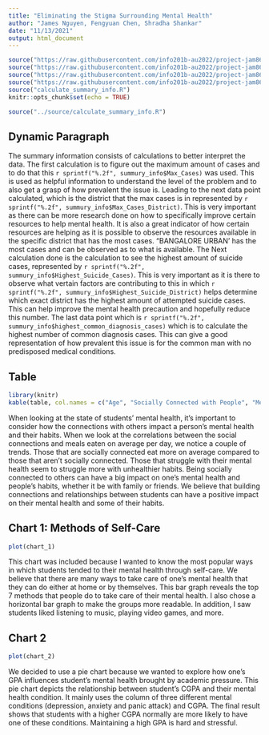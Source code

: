 ```yaml
---
title: "Eliminating the Stigma Surrounding Mental Health"
author: "James Nguyen, Fengyuan Chen, Shradha Shankar"
date: "11/13/2021"
output: html_document
---
```


```r
source("https://raw.githubusercontent.com/info201b-au2022/project-jam860/main/source/chart%201.R")
source("https://raw.githubusercontent.com/info201b-au2022/project-jam860/main/source/chart%202.R")
source("https://raw.githubusercontent.com/info201b-au2022/project-jam860/main/source/chart%203.R")
source("https://raw.githubusercontent.com/info201b-au2022/project-jam860/main/source/Aggregate%20Table%20Script.R")
source("calculate_summary_info.R")
knitr::opts_chunk$set(echo = TRUE)
```
```r
source("../source/calculate_summary_info.R")
```
## Dynamic Paragraph
The summary information consists of calculations to better interpret the data. The first calculation is to figure out the maximum amount of cases and to do that this `r sprintf("%.2f", summury_info$Max_Cases)` was used. This is used as helpful information to understand the level of the problem and to also get a grasp of how prevalent the issue is. Leading to the next data point calculated, which is the district that the max cases is in represented by `r sprintf("%.2f", summury_info$Max_Cases_District)`. This is very important as there can be more research done on how to specifically improve certain resources to help mental health. It is also a great indicator of how certain resources are helping as it is possible to observe the resources available in the specific district that has the most cases. "BANGALORE URBAN' has the most cases and can be observed as to what is available. The Next calculation done is the calculation to see the highest amount of suicide cases, represented by `r sprintf("%.2f", summury_info$Highest_Suicide_Cases)`. This is very important as it is there to observe what vertain factors are contributing to this in which `r sprintf("%.2f", summury_info$Highest_Suicide_District)` helps determine which exact district has the highest amount of attempted suicide cases. This can help improve the mental health precaution and hopefully reduce this number. The last data point which is `r sprintf("%.2f", summury_info$highest_common_diagnosis_cases)` which is to calculate the highest number of common diagnosis cases. This can give a good representation of how prevalent this issue is for the common man with no predisposed medical conditions.





## Table

```r
library(knitr)
kable(table, col.names = c("Age", "Socially Connected with People", "Meals Eaten on average"), caption = "How the connection with others have an impact on one's mental health:")
```
When looking at the state of students' mental health, it's important to consider how the connections with others impact a person's mental health and their habits. When we look at the correlations between the social connections and meals eaten on average per day, we notice a couple of trends. Those that are socially connected eat more on average compared to those that aren't socially connected. Those that struggle with their mental health seem to struggle more with unhealthier habits. Being socially connected to others can have a big impact on one's mental health and people's habits, whether it be with family or friends. We believe that building connections and relationships between students can have a positive impact on their mental health and some of their habits.  

## Chart 1: Methods of Self-Care
```r
plot(chart_1)
```

This chart was included because I wanted to know the most popular ways in which
students tended to their mental health through self-care. We believe that 
there are many ways to take care of one's mental health that they can do either
at home or by themselves. This bar graph reveals the top 7 methods that people 
do to take care of their mental health. I also chose a horizontal bar graph to
make the groups more readable. In addition, I saw students liked listening to music,
playing video games, and more.

## Chart 2
```r
plot(chart_2)
```

We decided to use a pie chart because we wanted to explore how one's GPA influences student's mental health brought by academic pressure. This pie chart depicts the relationship between student's CGPA and their mental health condition. It mainly uses  the 
column of three different mental conditions (depression, anxiety and panic attack) and CGPA. The final result shows that students with a higher CGPA normally are more likely to have one of these conditions. Maintaining a high GPA is hard and stressful.
